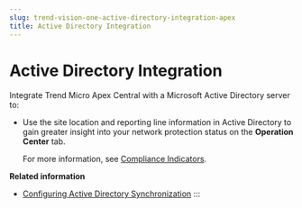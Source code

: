 ```yaml
---
slug: trend-vision-one-active-directory-integration-apex
title: Active Directory Integration
---
```

# Active Directory Integration

Integrate Trend Micro Apex Central with a Microsoft Active Directory server to:

- Use the site location and reporting line information in Active Directory to gain greater insight into your network protection status on the **Operation Center** tab.

  For more information, see [Compliance Indicators](compliance-indicators-saas.mdx).

**Related information**

- [Configuring Active Directory Synchronization](configuring-synch-ad.mdx)
:::
